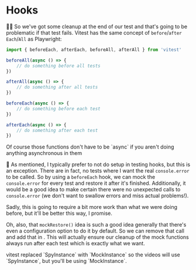 # Hooks

<EpicVideo url="https://www.epicweb.dev/workshops/web-application-testing/unit-testing/implementing-test-hooks-for-error-restoration-in-playwright" />

👨‍💼 So we've got some cleanup at the end of our test and that's going to be
problematic if that test fails. Vitest has the same concept of `before`/`after`
`Each`/`All` as Playwright:

```ts
import { beforeEach, afterEach, beforeAll, afterAll } from 'vitest'

beforeAll(async () => {
	// do something before all tests
})

afterAll(async () => {
	// do something after all tests
})

beforeEach(async () => {
	// do something before each test
})

afterEach(async () => {
	// do something after each test
})
```

<callout-muted class="aside">
	Of course those functions don't have to be `async` if you aren't doing
	anything asynchronous in them
</callout-muted>

🦉 As mentioned, I typically prefer to not do setup in testing hooks, but this
is an exception. There are in fact, no tests where I want the real
`console.error` to be called. So by using a `beforeEach` hook, we can mock the
`console.error` for every test and restore it after it's finished. Additionally,
it would be a good idea to make certain there were no unexpected calls to
`console.error` (we don't want to swallow errors and miss actual problems!).

Sadly, this is going to require a bit more work than what we were doing before,
but it'll be better this way, I promise.

Oh, also, that `mockRestore()` idea is such a good idea generally that there's
even a configuration option to do it by default. So we can remove that call and
add that in <InlineFile file="vitest.config.ts" />. This will actually ensure
our cleanup of the mock functions always run after each test which is exactly
what we want.

<callout-info>
	vitest replaced `SpyInstance` with `MockInstance` so the videos will use
	`SpyInstance`, but you'll be using `MockInstance`.
</callout-info>
